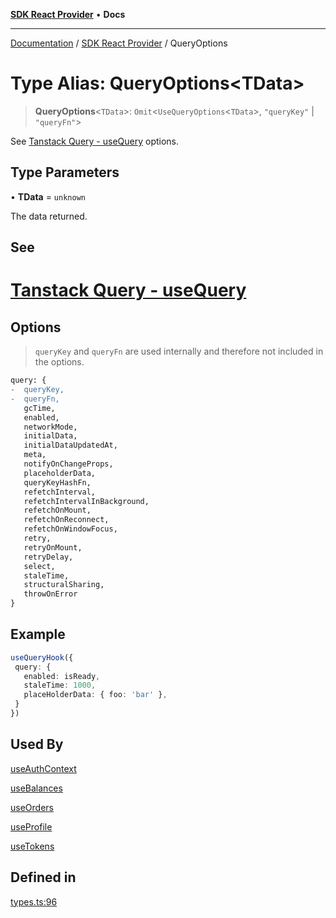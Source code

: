 [**SDK React Provider**](../index.mdx) • **Docs**

***

[Documentation](../../index.mdx) / [SDK React Provider](../index.mdx) / QueryOptions

# Type Alias: QueryOptions\<TData\>

> **QueryOptions**\<`TData`\>: `Omit`\<`UseQueryOptions`\<`TData`\>, `"queryKey"` \| `"queryFn"`\>

See [Tanstack Query - useQuery](https://tanstack.com/query/latest/docs/framework/react/reference/useQuery) options.

## Type Parameters

• **TData** = `unknown`

The data returned.

## See

# [Tanstack Query - useQuery](https://tanstack.com/query/latest/docs/framework/react/reference/useQuery)

## Options

> `queryKey` and `queryFn` are used internally and therefore not included in the options.
```diff
query: {
-  queryKey,
-  queryFn,
   gcTime,
   enabled,
   networkMode,
   initialData,
   initialDataUpdatedAt,
   meta,
   notifyOnChangeProps,
   placeholderData,
   queryKeyHashFn,
   refetchInterval,
   refetchIntervalInBackground,
   refetchOnMount,
   refetchOnReconnect,
   refetchOnWindowFocus,
   retry,
   retryOnMount,
   retryDelay,
   select,
   staleTime,
   structuralSharing,
   throwOnError
}
 ```

## Example

```ts
useQueryHook({
 query: {
   enabled: isReady,
   staleTime: 1000,
   placeHolderData: { foo: 'bar' },
 }
})
```

## Used By

[useAuthContext](../functions/useAuthContext.mdx)

[useBalances](../functions/useBalances.mdx)

[useOrders](../functions/useOrders.mdx)

[useProfile](../functions/useProfile.mdx)

[useTokens](../functions/useTokens.mdx)

## Defined in

[types.ts:96](https://github.com/monerium/js-monorepo/blob/1f07b3662d18c631941e215c70068d205e95c304/packages/sdk-react-provider/src/lib/types.ts#L96)
